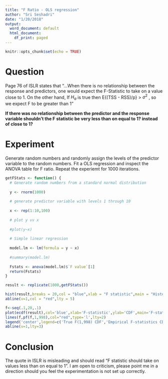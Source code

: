 ```yaml
---
title: "F Ratio - OLS regression"
author: "Sri Seshadri"
date: "1/20/2018"
output:
  word_document: default
  html_document:
    df_print: paged
---
```


```r
knitr::opts_chunk$set(echo = TRUE)
```

# Question

Page 76 of ISLR states that "...When there is no relationship between the response and predictors, one would expect the F-Statistic to take on a value close to 1. On the other hand, If $H_a$ is true then E{(TSS - RSS)/p} > $\sigma^2$ , so we expect F to be greater than 1 "

**If there was no relationship between the predictor and the response variable shouldn't the F statistic be very less than on equal to 1? instead of close to 1?** 

# Experiment

Generate random numbers and randomly assign the levels of the predictor variable to the random numbers. Fit a OLS regression and inspect the ANOVA table for F ratio. Repeat the experiemt for 1000 iterations.

```r
getFStats <- function() {
  # Generate random numbers from a standard normal distribution
  
  y <- rnorm(1000)
  
  # generate predictor variable with levels 1 through 10 
  
  x <- rep(1:10,100)
  
  # plot y vv x
  
  #plot(y~x)
  
  # Simple linear regression
  
  model.lm <- lm(formula = y ~ x)
  
  #summary(model.lm)
  
  Fstats <- anova(model.lm)$`F value`[1]
  return(Fstats)
}

result <- replicate(1000,getFStats())

hist(result,breaks = 20,col = "blue",xlab = "F statistic",main = "Histogram of F Ratios")
abline(v=1,col = "red",lty = 5)
```

```r
f<-seq(.1,20,.1)
plot(ecdf(result),col='blue',xlab='F-statistic',ylab='CDF',main='F-statistic CDFs',lty=1)
lines(f,pf(f,1,998),col="red",type='l',lty=2)
legend('center',legend=c('True F(1,998) CDF','Empirical F-statistics CDF'),col=c('Red','Blue'),lty=c(2,1),box.col=NA)
abline(v=1,lty=3)
```


# Conclusion

The quote in ISLR is misleading and should read "F statistic should take on values less than on equal to 1".
I am open to criticism, please point me in a direction should you feel the experimentation is not set up correctly. 

